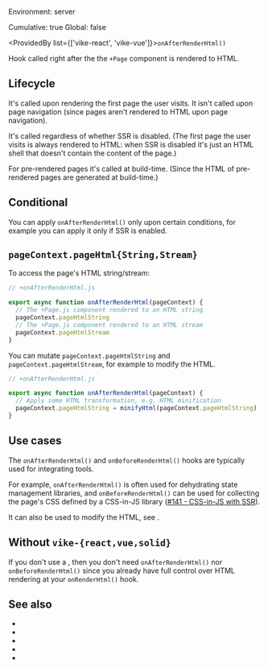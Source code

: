 
Environment: server  
<Link href="/config#cumulative">Cumulative</Link>: true  
<Link href="/config#global">Global</Link>: false  

<ProvidedBy list={['vike-react', 'vike-vue']}>`onAfterRenderHtml()`</ProvidedBy>

Hook called right after the <Link href="/Page">the `+Page` component</Link> is rendered to HTML.


## Lifecycle

It's called upon rendering the first page the user visits. It isn't called upon page navigation (since pages aren't rendered to HTML upon page navigation).

It's called regardless of whether <Link href="/ssr">SSR</Link> is disabled. (The first page the user visits is always rendered to HTML: when SSR is disabled it's just an HTML shell that doesn't contain the content of the page.)

For <Link href="/pre-rendering">pre-rendered pages</Link> it's called at build-time. (Since the HTML of pre-rendered pages are generated at build-time.)



## Conditional

You can apply `onAfterRenderHtml()` only upon certain conditions, for example you can <Link href="/pageContext#can-i-check-whether-ssr-is-enabled">apply it only if SSR is enabled</Link>.


## `pageContext.pageHtml{String,Stream}`

To access the page's HTML string/stream:

```js
// +onAfterRenderHtml.js

export async function onAfterRenderHtml(pageContext) {
  // The +Page.js component rendered to an HTML string
  pageContext.pageHtmlString
  // The +Page.js component rendered to an HTML stream
  pageContext.pageHtmlStream
}
```

You can mutate `pageContext.pageHtmlString` and `pageContext.pageHtmlStream`, for example to modify the HTML.

```js
// +onAfterRenderHtml.js

export async function onAfterRenderHtml(pageContext) {
  // Apply some HTML transformation, e.g. HTML minification
  pageContext.pageHtmlString = minifyHtml(pageContext.pageHtmlString)
}
```


## Use cases

The `onAfterRenderHtml()` and <Link href="/onBeforeRenderHtml">`onBeforeRenderHtml()`</Link> hooks are typically used for integrating tools.

For example, `onAfterRenderHtml()` is often used for dehydrating state management libraries, and `onBeforeRenderHtml()` can be used for collecting the page's CSS defined by a CSS-in-JS library ([#141 - CSS-in-JS with SSR](https://github.com/vikejs/vike-vue/issues/141)).

It can also be used to modify the HTML, see <Link href="#pagecontext-pagehtml-string-stream" />.


## Without `vike-{react,vue,solid}`

If you don't use a <UiFrameworkExtension />, then you don't need `onAfterRenderHtml()` nor <Link href="/onBeforeRenderHtml">`onBeforeRenderHtml()`</Link> since you already have full control over HTML rendering at your <Link href="/onRenderHtml">`onRenderHtml()`</Link> hook.


## See also

- <Link href="/onBeforeRenderHtml"/>
- <Link href="/onRenderHtml"/>
- <Link href="/onBeforeRenderClient"/>
- <Link href="/onAfterRenderClient"/>
- <Link href="/hooks"/>

